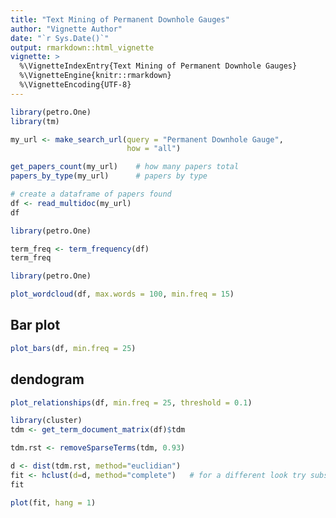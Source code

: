 ```yaml
---
title: "Text Mining of Permanent Downhole Gauges"
author: "Vignette Author"
date: "`r Sys.Date()`"
output: rmarkdown::html_vignette
vignette: >
  %\VignetteIndexEntry{Text Mining of Permanent Downhole Gauges}
  %\VignetteEngine{knitr::rmarkdown}
  %\VignetteEncoding{UTF-8}
---
```


```r
library(petro.One)
library(tm)

my_url <- make_search_url(query = "Permanent Downhole Gauge", 
                          how = "all")        

get_papers_count(my_url)    # how many papers total
papers_by_type(my_url)      # papers by type

# create a dataframe of papers found
df <- read_multidoc(my_url)
df
```

```r
library(petro.One)

term_freq <- term_frequency(df)
term_freq
```

```r
library(petro.One)

plot_wordcloud(df, max.words = 100, min.freq = 15)
```

## Bar plot

```r
plot_bars(df, min.freq = 25)
```


## dendogram

```r
plot_relationships(df, min.freq = 25, threshold = 0.1)
```

```r
library(cluster)   
tdm <- get_term_document_matrix(df)$tdm

tdm.rst <- removeSparseTerms(tdm, 0.93)

d <- dist(tdm.rst, method="euclidian")   
fit <- hclust(d=d, method="complete")   # for a different look try substituting: method="ward.D"
fit 
```

```r
plot(fit, hang = 1)
```

